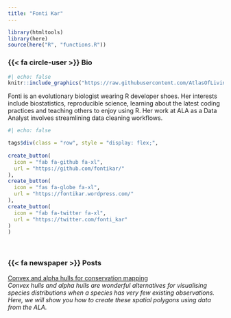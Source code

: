 ```yaml
---
title: "Fonti Kar"
---
```


```r
library(htmltools)
library(here)
source(here("R", "functions.R"))
```

### {{< fa circle-user >}} Bio 

:::{.bio-column-right}

```r
#| echo: false
knitr::include_graphics("https://raw.githubusercontent.com/AtlasOfLivingAustralia/ala-labs/main/images/people/fonti.jpg")
```
:::

:::{.bio-column-left}
Fonti is an evolutionary biologist wearing R developer shoes. Her interests include biostatistics, reproducible science, learning about the latest coding practices and teaching others to enjoy using R. Her work at ALA as a Data Analyst involves streamlining data cleaning workflows. 

```r
#| echo: false

tags$div(class = "row", style = "display: flex;",
         
create_button(
  icon = "fab fa-github fa-xl",
  url = "https://github.com/fontikar/"
),
create_button(
  icon = "fas fa-globe fa-xl",
  url = "https://fontikar.wordpress.com/"
),
create_button(
  icon = "fab fa-twitter fa-xl",
  url = "https://twitter.com/fonti_kar"
)
)
```
<br>
:::

### {{< fa newspaper >}} Posts 

[Convex and alpha hulls for conservation mapping](https://labs.ala.org.au/posts/2022-10-12_alpha-hulls/post.html)<br>
*Convex hulls and alpha hulls are wonderful alternatives for visualising species distributions when a species has very few existing observations. Here, we will show you how to create these spatial polygons using data from the ALA.*

